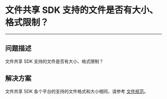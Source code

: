 # 文件共享 SDK 支持的文件是否有大小、格式限制？
---

## 问题描述

文件共享 SDK 支持的文件是否有大小、格式限制？

## 解决方案

文件共享 SDK 各个平台的支持的文件格式和大小相同，请参考 [文件规范](/article/6554)。